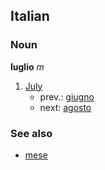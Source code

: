 ==Italian==
===Noun===
'''luglio''' ''m''

# [[July]]
#*prev.: [[giugno]]
#*next: [[agosto]]

===See also===
*[[mese]]